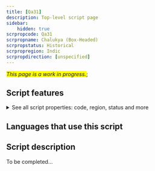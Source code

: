 ```yaml
---
title: [Qa31]
description: Top-level script page
sidebar:
    hidden: true
scrpropcode: Qa31
scrpropname: Chalukya (Box-Headed)
scrpropstatus: Historical
scrpropregion: Indic
scrpropdirection: [unspecified]
---
```


<span style='background-color:yellow'>_This page is a work in progress._</span>;


## Script features

<details>
<summary> See all script properties: code, region, status and more</summary>
<ScriptInfo />
</details>

## Languages that use this script

<WsList script='Qa31' wsMax='5' />

## Script description

To be completed...

